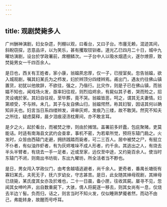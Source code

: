 ```yaml
---
---
---
```

title: 观剧焚毙多人
---



广州酬神演剧，妇女杂遝，列棚以观，曰看台，又曰子台。市廛无赖，混迹其间，斜睨窃探，恣意品评，以为笑乐，甚有攫取钗钏者。道光乙巳四月二十日，城中九曜坊演剧，设台於学政署前，席棚鳞次。一子台中人以吸水烟遗火，遂尔燎原，致焚毙男女一千四百余人。

是日也，西关有王姓者，家小康，翁媪夙忠厚，仅一子，已授室矣。忽告翁媪，欲入城观剧，嘱其妇某氏为之栉发，妇於辫顶分四缕辫焉。甫出门，遇友约往佛山镇置货，初犹以他故辞，不欲往，强之，乃偕行。比灾作，则是子已在佛山镇，而翁媪不知也，闻戏场火发，亟率妇往视，则烈焰烬余，有屍似其子者，哭而殓之，招灵设魂於家。其妇自往视，至毕葬，竟不哭。翁媪皆恶，呵之，谓其无夫妻情。妇第顺受，不与辨。未几，其子与友自佛山归，翁媪愕然，称其妇智，因诘其何以确知非夫也。妇言当日系四缕辫发，谛审灰烬，发痕乃三缕，故不敢哭。然究不知夫之所往，疑虑莫释，晨夕泪痕浸渍枕蓆间，亦不敢言耳。

是夕之火，起於看台，而被焚之惨，则由於摊馆。盖署前多奸蠹，包庇聚赌，吏莫能诘。时适有南海县文武约会查拿，事机不密，为若辈所觉，预将东辕门扃之。火发时，众皆由西辕门走避，拥挤践踏而毙者，可二三百人。居中被焚之尸，有挺立不仆者，有似油炸虾者，有为灰烬堆垛不成人形者，约千余。其逃出之人，有烧去半头半臂者，有烧去一手一足者，近或至家，远仅至中途，又约毙百余人。使当时东辕门不闭，则南出书坊街，东出九曜坊，所全活者当不尠也。

是日，男女闯入学政仪门，由考舍越墙逃避者，尚千余人。更奇者，番禺长塘街有寡妇某氏，夫死无子，抚六岁幼女，守志甚苦。是日，此女随其婶母观剧，其婶母已烧毙，某氏度其女亦及於难也，二十一日晨，备小匣，往收其屍。屡寻不见，忽闻其女呻吟声，出自数重屍下，大骇，倩人将屍逐一移去，则其女尚有一息，仅烧去半边丫髻。负而归，诘之，则言当时不知火发，仅似睡熟梦魇者然，而动不由己，弗能转身，故醒而号呼耳。